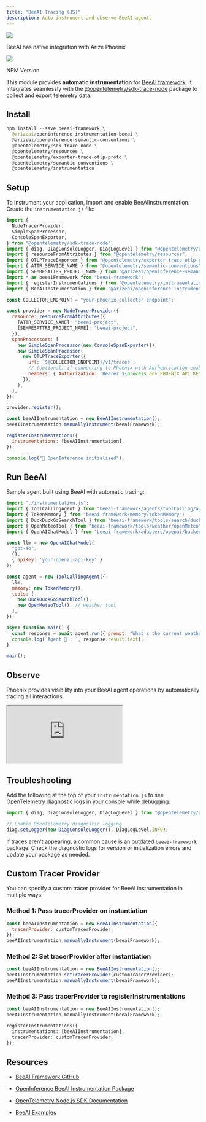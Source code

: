 ```yaml
---
title: "BeeAI Tracing (JS)"
description: Auto-instrument and observe BeeAI agents
---
```


<Frame caption="">
  <img src="https://storage.googleapis.com/arize-phoenix-assets/assets/images/phoenix-docs-images/099693d3-image.jpeg" />
</Frame>

BeeAI has native integration with Arize Phoenix

<Frame caption="">
  <img src="old landing page html - not needed" />
</Frame>

NPM Version

This module provides **automatic instrumentation** for [BeeAI framework](https://github.com/i-am-bee/beeai-framework/tree/main). It integrates seamlessly with the [@opentelemetry/sdk-trace-node](https://github.com/open-telemetry/opentelemetry-js/tree/main/packages/opentelemetry-sdk-trace-node) package to collect and export telemetry data.

## Install

```python
npm install --save beeai-framework \ 
  @arizeai/openinference-instrumentation-beeai \
  @arizeai/openinference-semantic-conventions \
  @opentelemetry/sdk-trace-node \
  @opentelemetry/resources \
  @opentelemetry/exporter-trace-otlp-proto \
  @opentelemetry/semantic-conventions \
  @opentelemetry/instrumentation
```

## Setup

To instrument your application, import and enable BeeAIInstrumentation. Create the `instrumentation.js` file:

```javascript
import {
  NodeTracerProvider,
  SimpleSpanProcessor,
  ConsoleSpanExporter,
} from "@opentelemetry/sdk-trace-node";
import { diag, DiagConsoleLogger, DiagLogLevel } from "@opentelemetry/api";
import { resourceFromAttributes } from "@opentelemetry/resources";
import { OTLPTraceExporter } from "@opentelemetry/exporter-trace-otlp-proto";
import { ATTR_SERVICE_NAME } from "@opentelemetry/semantic-conventions";
import { SEMRESATTRS_PROJECT_NAME } from "@arizeai/openinference-semantic-conventions";
import * as beeaiFramework from "beeai-framework";
import { registerInstrumentations } from "@opentelemetry/instrumentation";
import { BeeAIInstrumentation } from "@arizeai/openinference-instrumentation-beeai";

const COLLECTOR_ENDPOINT = "your-phoenix-collector-endpoint";

const provider = new NodeTracerProvider({
  resource: resourceFromAttributes({
    [ATTR_SERVICE_NAME]: "beeai-project",
    [SEMRESATTRS_PROJECT_NAME]: "beeai-project",
  }),
  spanProcessors: [
    new SimpleSpanProcessor(new ConsoleSpanExporter()),
    new SimpleSpanProcessor(
      new OTLPTraceExporter({
        url: `${COLLECTOR_ENDPOINT}/v1/traces`,
        // (optional) if connecting to Phoenix with Authentication enabled
        headers: { Authorization: `Bearer ${process.env.PHOENIX_API_KEY}` },
      }),
    ),
  ],
});

provider.register();

const beeAIInstrumentation = new BeeAIInstrumentation();
beeAIInstrumentation.manuallyInstrument(beeaiFramework);

registerInstrumentations({
  instrumentations: [beeAIInstrumentation],
});

console.log("👀 OpenInference initialized");
```

## Run BeeAI

Sample agent built using BeeAI with automatic tracing:

```javascript
import "./instrumentation.js";
import { ToolCallingAgent } from "beeai-framework/agents/toolCalling/agent";
import { TokenMemory } from "beeai-framework/memory/tokenMemory";
import { DuckDuckGoSearchTool } from "beeai-framework/tools/search/duckDuckGoSearch";
import { OpenMeteoTool } from "beeai-framework/tools/weather/openMeteo";
import { OpenAIChatModel } from "beeai-framework/adapters/openai/backend/chat";

const llm = new OpenAIChatModel(
  "gpt-4o", 
  {},
  { apiKey: 'your-openai-api-key' }
);

const agent = new ToolCallingAgent({
  llm,
  memory: new TokenMemory(),
  tools: [
    new DuckDuckGoSearchTool(),
    new OpenMeteoTool(), // weather tool
  ],
});

async function main() {
  const response = await agent.run({ prompt: "What's the current weather in Berlin?" });
  console.log(`Agent 🤖 : `, response.result.text);
}

main();
```

## Observe

Phoenix provides visibility into your BeeAI agent operations by automatically tracing all interactions.

<iframe src="https://cdn.iframe.ly/d5DhVQmn" style={{ top: "0", left: "0", width: "100%", height: "100%", position: "absolute", border: "0" }} allowFullScreen></iframe>

## Troubleshooting

Add the following at the top of your `instrumentation.js` to see OpenTelemetry diagnostic logs in your console while debugging:

```javascript
import { diag, DiagConsoleLogger, DiagLogLevel } from "@opentelemetry/api";

// Enable OpenTelemetry diagnostic logging
diag.setLogger(new DiagConsoleLogger(), DiagLogLevel.INFO);
```

If traces aren't appearing, a common cause is an outdated `beeai-framework` package. Check the diagnostic logs for version or initialization errors and update your package as needed.

## Custom Tracer Provider

You can specify a custom tracer provider for BeeAI instrumentation in multiple ways:

### Method 1: Pass tracerProvider on instantiation

```javascript
const beeAIInstrumentation = new BeeAIInstrumentation({
  tracerProvider: customTracerProvider,
});
beeAIInstrumentation.manuallyInstrument(beeaiFramework);
```

### Method 2: Set tracerProvider after instantiation

```javascript
const beeAIInstrumentation = new BeeAIInstrumentation();
beeAIInstrumentation.setTracerProvider(customTracerProvider);
beeAIInstrumentation.manuallyInstrument(beeaiFramework);
```

### Method 3: Pass tracerProvider to registerInstrumentations

```php
const beeAIInstrumentation = new BeeAIInstrumentation();
beeAIInstrumentation.manuallyInstrument(beeaiFramework);

registerInstrumentations({
  instrumentations: [beeAIInstrumentation],
  tracerProvider: customTracerProvider,
});
```

## Resources

* [BeeAI Framework GitHub](https://github.com/i-am-bee/beeai-framework)

* [OpenInference BeeAI Instrumentation Package](https://www.npmjs.com/package/@arizeai/openinference-instrumentation-beeai)

* [OpenTelemetry Node.js SDK Documentation](https://opentelemetry.io/docs/languages/js/getting-started/nodejs/)

* [BeeAI Examples](https://github.com/Arize-ai/openinference/tree/main/js/packages/openinference-instrumentation-beeai/examples)


